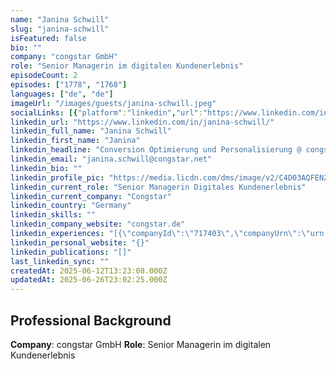 ```yaml
---
name: "Janina Schwill"
slug: "janina-schwill"
isFeatured: false
bio: ""
company: "congstar GmbH"
role: "Senior Managerin im digitalen Kundenerlebnis"
episodeCount: 2
episodes: ["1778", "1768"]
languages: ["de", "de"]
imageUrl: "/images/guests/janina-schwill.jpeg"
socialLinks: [{"platform":"linkedin","url":"https://www.linkedin.com/in/janina-schwill/"}]
linkedin_url: "https://www.linkedin.com/in/janina-schwill/"
linkedin_full_name: "Janina Schwill"
linkedin_first_name: "Janina"
linkedin_headline: "Conversion Optimierung und Personalisierung @ congstar"
linkedin_email: "janina.schwill@congstar.net"
linkedin_bio: ""
linkedin_profile_pic: "https://media.licdn.com/dms/image/v2/C4D03AQFENZHD37TQuQ/profile-displayphoto-shrink_800_800/profile-displayphoto-shrink_800_800/0/1632218340824?e=1756339200&v=beta&t=Qi6NCpGWQOM9849bYWyzd0Dv9saXXo0j0Z8AFgL75Mo"
linkedin_current_role: "Senior Managerin Digitales Kundenerlebnis"
linkedin_current_company: "Congstar"
linkedin_country: "Germany"
linkedin_skills: ""
linkedin_company_website: "congstar.de"
linkedin_experiences: "[{\"companyId\":\"717403\",\"companyUrn\":\"urn:li:fsd company:717403\",\"companyLink1\":\"https://www.linkedin.com/company/717403/\",\"logo\":\"https://media.licdn.com/dms/image/v2/D4E0BAQHY6JSwA UIdg/company-logo 200 200/company-logo 200 200/0/1688980102810/congstar logo e 1756339200&v beta&t RzuG1psDT0dLn6JlDlKcs8vg6fzfh2hROEaCpgbxYhw\",\"title\":\"congstar\",\"subtitle\":\"14 yrs 3 mos\",\"breakdown\":true,\"subComponents\":[{\"title\":\"Senior Managerin Digitales Kundenerlebnis\",\"subtitle\":\"Part-time\",\"caption\":\"Feb 2024 - Present   1 yr 5 mos\",\"metadata\":\"Cologne Bonn Region\",\"description\":[]},{\"title\":\"Managerin Digitales Kundenerlebnis\",\"subtitle\":\"Part-time\",\"caption\":\"Aug 2021 - Feb 2024   2 yrs 7 mos\",\"metadata\":\"Cologne, North Rhine-Westphalia, Germany\",\"description\":[]},{\"title\":\"Managerin Website\",\"subtitle\":\"Part-time\",\"caption\":\"Apr 2012 - Jul 2021   9 yrs 4 mos\",\"metadata\":\"Cologne, North Rhine-Westphalia, Germany\",\"description\":[]}]},{\"companyLink1\":\"https://www.linkedin.com/search/results/all/ keywords webwerk 2Ekoeln\",\"title\":\"Web- und Grafikdesignerin\",\"subtitle\":\"webwerk.koeln   Freelance\",\"caption\":\"Jul 2010 - Present   15 yrs\",\"metadata\":\"Bonn, North Rhine-Westphalia, Germany\",\"breakdown\":false,\"subComponents\":[{\"description\":[]}]}]"
linkedin_personal_website: "{}"
linkedin_publications: "[]"
last_linkedin_sync: ""
createdAt: 2025-06-12T13:23:08.000Z
updatedAt: 2025-06-26T23:02:25.000Z
---
```


## Professional Background

**Company**: congstar GmbH
**Role**: Senior Managerin im digitalen Kundenerlebnis

